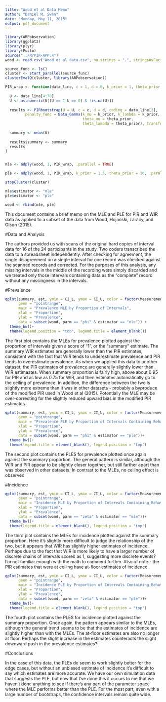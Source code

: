 ```yaml
---
title: "Wood et al Data Memo"
author: "Daniel M. Swan"
date: "Monday, May 11, 2015"
output: pdf_document
---
```


```r
library(ARPobservation)
library(ggplot2)
library(plyr)
library(Pusto)
source("../R/PIR-APP.R")
wood <- read.csv("Wood et al data.csv", na.strings = ".", stringsAsFactors = FALSE)
```

```r
source_func <- ls()
cluster <- start_parallel(source_func)
clusterEvalQ(cluster, library(ARPobservation))

PIR_wrap <- function(data_line, c = 1, d = 0, k_prior = 1, theta_prior = Inf){
  
  U <- data_line[4:70]
  U <- as.numeric(U[(U == 1|U == 0) & !is.na(U)])
  
  results <- PIRbootstrap(U = U, c = c, d = d, coding = data_line[3], 
         penalty_func = Beta_Gamma(k_mu = k_prior, k_lambda = k_prior, 
                                   theta_mu = theta_prior, 
                                   theta_lambda = theta_prior), transform = "exp", iterations = 5000)
  
  summary <- mean(U)
  
  results$summary <- summary
  results
}


mle <- adply(wood, 1, PIR_wrap, .parallel = TRUE)

ple <- adply(wood, 1, PIR_wrap, k_prior = 1.5, theta_prior = 10, .parallel = TRUE)

stopCluster(cluster)

mle$estimator <- "mle"
ple$estimator <- "ple"

wood <- rbind(mle, ple)
```

This document contains a brief memo on the MLE and PLE for PIR and WIR data as applied to a subset of the data from Wood, Hojnoski, Laracy, and Olson (2015).

#Data and Analysis

The authors provided us with scans of the original hard copies of interval data for 16 of the 24 participants in the study. Two coders transcribed the data to a spreadsheet independently. After checking for agreement, the single disagreement on a single interval for one record was checked against the scanned records and corrected. For the purposes of this analysis, any missing intervals in the middle of the recording were simply discarded and we treated only those intervals containing data as the "complete" record without any missingness in the intervals.

#Prevalence

```r
qplot(summary, est, ymin = CI_L, ymax = CI_U, color = factor(Measurement.Type), 
      geom = "pointrange",
      main = "Prevalence MLE by Proportion of Intervals",
      xlab = "Proportion",
      ylab = "Prevalence",
      data = subset(wood, parm == "phi" & estimator == "mle")) +
  theme_bw()+
  theme(legend.position = "top", legend.title = element_blank())
```

The first plot contains the MLEs for prevalence plotted against the proportion of intervals given a score of "1", or the "summary" estimate. The summary WIR estimates are generally lower than the PIR estimates, consistent with the fact that WIR tends to underestimate prevalence and PIR tends to overestimate prevalence. As when we applied this data to another dataset, the PIR estimates of prevalence are generally slightly lower than WIR estimaates. When summary proportion is fairly high, above about 0.95 for PIR and as low as 0.75 for WIR, and then estimates automatically go to the ceiling of prevalence. In addition, the difference between the two is slightly more extreme than it was in other datasets - probably a byproduce of the modified PIR used in Wood et al (2015). Potentially the MLE may be over-correcting for the slightly reduced upward bias in the modified PIR estimates.

```r
qplot(summary, est, ymin = CI_L, ymax = CI_U, color = factor(Measurement.Type), 
      geom = "pointrange",
      main = "Prevalence PLE by Proportion of Intervals Containing Behavior",
      xlab = "Proportion",
      ylab = "Prevalence",
      data = subset(wood, parm == "phi" & estimator == "ple"))+
  theme_bw()+
  theme(legend.title = element_blank(), legend.position = "top")
```

The second plot contains the PLES for prevalence plotted once again against the summary proportion. The general pattern is similar, although the WIR and PIR appear to be slightly closer together, but still farther apart than was observed in other datasets. In contrast to the MLEs, no ceiling effect is observed

#Incidence

```r
qplot(summary, est, ymin = CI_L, ymax = CI_U, color = factor(Measurement.Type),
      geom = "pointrange",
      main = "Incidence MLE by Proportion of Intervals Containing Behavior",
      xlab = "Proportion",
      ylab = "Prevalence",
      data = subset(wood, parm == "zeta" & estimator == "mle"))+
  theme_bw()+
  theme(legend.title = element_blank(), legend.position = "top")
```

The third plot contains the MLEs for incidence plotted against the summary proportion. Here it's slightly more difficult to judge the relationship of the two, but it appears that WIR has slightly higher estimates of incidence. Perhaps due to the fact that WIR is more likely to have a larger number of discrete chains of intervals scored as  1, suggesting more discrete events? I'm not familiar enough with the math to comment further. Also of note - the PIR estimates that were at ceiling have at-floor estimates of incidence.

```r
qplot(summary, est, ymin = CI_L, ymax = CI_U, color = factor(Measurement.Type),
      geom = "pointrange",
      main = "Incidence PLE by Proportion of Intervals Containing Behavior",
      xlab = "Proportion",
      ylab = "Prevalence",
      data = subset(wood, parm == "zeta" & estimator == "ple"))+
  theme_bw()+
  theme(legend.title = element_blank(), legend.position = "top")
```

The fourth plot contains the PLES for incidence plotted against the summary proportion. Once again, the pattern appears similar to the MLEs, although the general trend seems to be that the estimates of incidence are slightly higher than with the MLEs. The at-floor estimates are also no longer at floor. Perhaps the slight increase in the estimates counteracts the slight downward push in the prevalence estimates?

#Conclusions

In the case of this data, the PLEs do seem to work slightly better for the edge cases, but without an unbiased estimate of incidence it's difficult to say which estimates are more accurate. We have our own simulation data that suggests the PLE, but now that I've done this it occurs to me that we haven't done anything to see if there's any part of the parameter space where the MLE performs better than the PLE. For the most part, even with a large number of bootstraps, the confidence intervals remain quite wide.